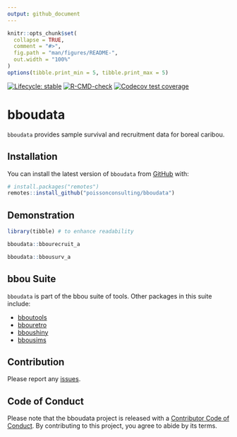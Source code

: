 ```yaml
---
output: github_document
---
```


```r
knitr::opts_chunk$set(
  collapse = TRUE,
  comment = "#>",
  fig.path = "man/figures/README-",
  out.width = "100%"
)
options(tibble.print_min = 5, tibble.print_max = 5)
```

<!-- badges: start -->
[![Lifecycle: stable](https://img.shields.io/badge/lifecycle-stable-brightgreen.svg)](https://lifecycle.r-lib.org/articles/stages.html#stable)
[![R-CMD-check](https://github.com/poissonconsulting/bboudata/actions/workflows/R-CMD-check.yaml/badge.svg)](https://github.com/poissonconsulting/bboudata/actions/workflows/R-CMD-check.yaml)
[![Codecov test coverage](https://codecov.io/gh/poissonconsulting/bboudata/branch/main/graph/badge.svg)](https://app.codecov.io/gh/poissonconsulting/bboudata?branch=main)
<!-- badges: end -->

# bboudata

`bboudata` provides sample survival and recruitment data for boreal caribou.

## Installation

You can install the latest version of `bboudata` from [GitHub](https://github.com/poissonconsulting/bboudata) with:

``` r
# install.packages("remotes")
remotes::install_github("poissonconsulting/bboudata")
```

## Demonstration

``` r
library(tibble) # to enhance readability

bboudata::bbourecruit_a

bboudata::bbousurv_a
```

## bbou Suite

`bboudata` is part of the bbou suite of tools. 
Other packages in this suite include:

- [bboutools](https://github.com/poissonconsulting/bboutools)
- [bbouretro](https://github.com/poissonconsulting/bbouretro)
- [bboushiny](https://github.com/poissonconsulting/bboushiny)
- [bbousims](https://github.com/poissonconsulting/bbousims)

## Contribution

Please report any [issues](https://github.com/poissonconsulting/bboudata/issues).

## Code of Conduct

Please note that the bboudata project is released with a [Contributor Code of Conduct](https://contributor-covenant.org/version/2/1/CODE_OF_CONDUCT.html). 
By contributing to this project, you agree to abide by its terms.
